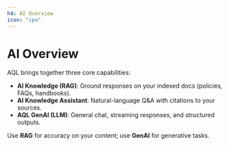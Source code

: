 ```yaml
---
h4: AI Overview
icon: "cpu"
---
```


# AI Overview

AQL brings together three core capabilities:

- **AI Knowledge (RAG)**: Ground responses on your indexed docs (policies, FAQs, handbooks).
- **AI Knowledge Assistant**: Natural-language Q&A with citations to your sources.
- **AQL GenAI (LLM)**: General chat, streaming responses, and structured outputs.

Use **RAG** for accuracy on your content; use **GenAI** for generative tasks.
